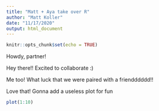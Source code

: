 ```yaml
---
title: "Matt + Aya take over R"
author: "Matt Koller"
date: "11/17/2020"
output: html_document
---
```


```r
knitr::opts_chunk$set(echo = TRUE)
```

Howdy, partner!

Hey there!! Excited to collaborate :)

Me too! What luck that we were paired with a friendddddd!!

Love that! Gonna add a useless plot for fun 

```r
plot(1:10)
```

